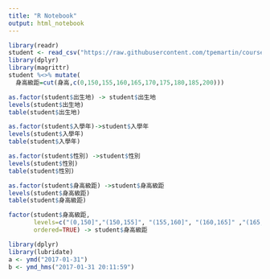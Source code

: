 ```yaml
---
title: "R Notebook"
output: html_notebook
---
```

```r
library(readr)
student <- read_csv("https://raw.githubusercontent.com/tpemartin/course-107-1-programming-for-data-science/master/data/student.csv")
library(dplyr)
library(magrittr)
student %<>% mutate(
  身高級距=cut(身高,c(0,150,155,160,165,170,175,180,185,200)))
```

```r
as.factor(student$出生地) -> student$出生地
levels(student$出生地)
table(student$出生地)
```

```r
as.factor(student$入學年)->student$入學年
levels(student$入學年)
table(student$入學年)
```

```r
as.factor(student$性別) ->student$性別
levels(student$性別)
table(student$性別)
```

```r
as.factor(student$身高級距) ->student$身高級距
levels(student$身高級距)
table(student$身高級距)
```

```r
factor(student$身高級距,
       levels=c("(0,150]","(150,155]", "(155,160]", "(160,165]" ,"(165,170]", "(170,175]" ,"(175,180]" ,"(180,185]", "(185,200]"),
       ordered=TRUE) -> student$身高級距
```

```r
library(dplyr)
library(lubridate)
a <- ymd("2017-01-31") 
b <- ymd_hms("2017-01-31 20:11:59")
```